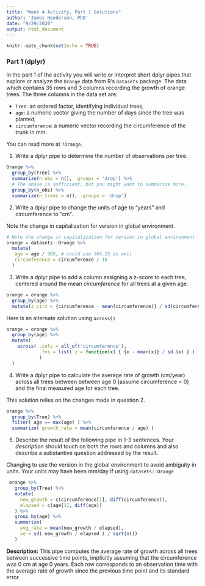 ```yaml
---
title: "Week 4 Activity, Part 1 Solutions"
author: 'James Henderson, PhD'
date: "9/29/2020"
output: html_document
---
```


```r
knitr::opts_chunk$set(echo = TRUE)
```

### Part 1 (dplyr)

In the part 1 of the activity you will write or interpret short dplyr pipes
that explore or analyze the `Orange` data from R's `datasets` package. The data
which contains 35 rows and 3 columns recording the growth
of orange trees.  The three columns in the data set are:

  - `Tree`: an ordered factor, identifying individual trees, 
  - `age`: a numeric vector giving the number of days 
    since the tree was planted,
  - `circumference`: a numeric vector recording the circumference of the 
    trunk in mm. 

You can read more at `?Orange`. 

1. Write a dplyr pipe to determine the number of
observations per tree.

```r
Orange %>%
  group_by(Tree) %>%
  summarize(n_obs = n(), .groups = 'drop') %>%
  # The above is sufficient, but you might want to summarize more. 
  group_by(n_obs) %>%
  summarize(n_trees = n(), .groups = 'drop')
```

2. Write a dplyr pipe to change the units of age to "years" 
and circumference to "cm".

Note the change in capitalization for version in global environment. 

```r
# Note the change in capitalization for version in global environment
orange = datasets::Orange %>%
  mutate( 
   age = age / 365, # could use 365.25 as well
   circumference = circumference / 10
  )
```

 
3. Write a dplyr pipe to add a column assigning a
   z-score to each tree, centered around the mean *circumference* 
   for all trees at a given age.

```r
orange = orange %>%
  group_by(age) %>%
  mutate(z_circ = {circumference - mean(circumference)} / sd(circumference))
```

Here is an alternate solution using `across()`

```r
orange = orange %>%
  group_by(age) %>%
  mutate( 
    across( .cols = all_of('circumference'), 
            .fns = list( z = function(x) { {x - mean(x)} / sd (x) } )
            )
  )
```

4. Write a dplyr pipe to calculate the average rate of growth
(cm/year) across all trees between between age 0 (assume circumference = 0) and
the final measured age for each tree.

This solution relies on the changes made in question 2. 
```r
orange %>%
  group_by(Tree) %>%
  filter( age == max(age) ) %>%
  summarize( growth_rate = mean(circumference / age) )
```

5. Describe the result of the following pipe in 1-3 sentences. Your
    *description* should touch on both the rows and columns and also describe
    a substantive question addressed by the result. 

Changing to use the version in the global environment to avoid ambiguity in
units.  Your units may have been mm/day if using `datasets::Orange`

```r
 orange %>%
   group_by(Tree) %>%
   mutate( 
     new_growth = c(circumference[1], diff(circumference)),
     elapsed = c(age[1], diff(age))
   ) %>%
   group_by(age) %>% 
   summarize( 
     avg_rate = mean(new_growth / elapsed),
     se = sd( new_growth / elapsed ) / sqrt(n()) 
   )
```

**Description:** This pipe computes the average rate of growth across all trees
between successive time points, implicitly assuming that the circumference was
0 cm at age 0 years. Each row corresponds to an observation time with the 
average rate of growth since the previous time point and its standard error.

